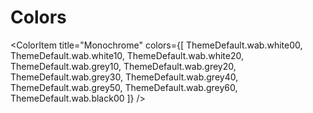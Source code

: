 
<Meta title="Colors" />

# Colors

<ColorPalette>
  <ColorItem title="Primary" subtitle="Main" colors={[ThemeDefault.color.primary.main]} />
  <ColorItem title="Primary" subtitle="Light" colors={[ThemeDefault.color.primary.light]} />
  <ColorItem title="Primary" subtitle="Gradient Base" colors={[
      ThemeDefault.color.primary.gradientBase, ThemeDefault.color.primary.gradientShade]} />
  
  <ColorItem title="Secondary" subtitle="Main" colors={[ThemeDefault.color.secondary.main]} />
  <ColorItem title="Secondary" subtitle="Light" colors={[ThemeDefault.color.secondary.light]} />
  <ColorItem title="Secondary" subtitle="Gradient Base" colors={[ThemeDefault.color.secondary.gradientBase, ThemeDefault.color.secondary.gradientShade]} />
  
  <ColorItem title="Tertiary" subtitle="Main" colors={[ThemeDefault.color.tertiary.main]} />
  <ColorItem title="Tertiary" subtitle="Light" colors={[ThemeDefault.color.tertiary.light]} />
  <ColorItem title="Tertiary" subtitle="Gradient Base" colors={[ThemeDefault.color.tertiary.gradientBase, ThemeDefault.color.tertiary.gradientShade]} />
  
  <ColorItem title="Quaternary" subtitle="Main" colors={[ThemeDefault.color.quaternary.main]} />
  <ColorItem title="Quaternary" subtitle="Light" colors={[ThemeDefault.color.quaternary.light]} />
  <ColorItem title="Quaternary" subtitle="Gradient Base" colors={[ThemeDefault.color.quaternary.gradientBase, ThemeDefault.color.quaternary.gradientShade]} />
  
  <ColorItem
    title="Monochrome"
    colors={[
      ThemeDefault.wab.white00,
      ThemeDefault.wab.white10,
      ThemeDefault.wab.white20,
      ThemeDefault.wab.grey10,
      ThemeDefault.wab.grey20,
      ThemeDefault.wab.grey30,
      ThemeDefault.wab.grey40,
      ThemeDefault.wab.grey50,
      ThemeDefault.wab.grey60,
      ThemeDefault.wab.black00
    ]}
  />
</ColorPalette>
